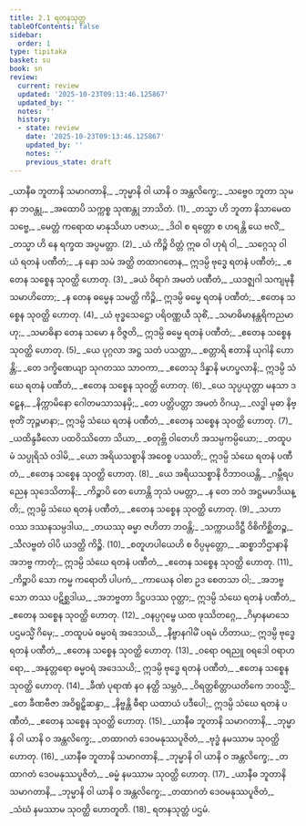 ```yaml
---
title: 2.1 ရတနသုတ္တ
tableOfContents: false
sidebar:
  order: 1
type: tipitaka
basket: su
book: sn
review:
  current: review
  updated: '2025-10-23T09:13:46.125867'
  updated_by: ''
  notes: ''
  history:
  - state: review
    date: '2025-10-23T09:13:46.125867'
    updated_by: ''
    notes: ''
    previous_state: draft
---
```



<ReviewStatus review={frontmatter.review} showDetails={true} />

<HypothesisAnnotation frontmatter={frontmatter} />

<DynamicBreadcrumb />

<Division number="224" book="sn" e="ch" v="18" p="312">

<Paragraph number="260" type="verses" book="sn">
_ယာနီဓ ဘူတာနိ သမာဂတာနိ,_  
_ဘုမ္မာနိ ဝါ ယာနိ ဝ အန္တလိက္ခေ;_  
_သဗ္ဗေဝ ဘူတာ သုမနာ ဘဝန္တု,_  
_အထောပိ သက္ကစ္စ သုဏန္တု ဘာသိတံ. (1)_  

</Paragraph>

</Division>
<Division number="225" book="sn" e="ch" v="18" p="312">

<Paragraph number="261" type="verses" book="sn">
_တသ္မာ ဟိ ဘူတာ နိသာမေထ သဗ္ဗေ,_  
_မေတ္တံ ကရောထ မာနုသိယာ ပဇာယ;_  
_ဒိဝါ စ ရတ္တော စ ဟရန္တိ ယေ ဗလိံ,_  
_တသ္မာ ဟိ နေ ရက္ခထ အပ္ပမတ္တာ. (2)_  

</Paragraph>

</Division>
<Division number="226" book="sn" e="ch" v="18" p="312">

<Paragraph number="262" type="verses" book="sn">
_ယံ ကိဉ္စိ ဝိတ္တံ ဣဓ ဝါ ဟုရံ ဝါ,_  
_သဂ္ဂေသု ဝါ ယံ ရတနံ ပဏီတံ;_  
_န နော သမံ အတ္ထိ တထာဂတေန,_  
ဣဒမ္ပိ ဗုဒ္ဓေ ရတနံ ပဏီတံ;_  
_ဧတေန သစ္စေန သုဝတ္ထိ ဟောတု. (3)_  

</Paragraph>

</Division>
<Division number="227" book="sn" e="ch" v="18" p="312">

<Paragraph number="263" type="verses" book="sn">
_ခယံ ဝိရာဂံ အမတံ ပဏီတံ,_  
_ယဒဇ္ဈဂါ သကျမုနီ သမာဟိတော;_  
_န တေန ဓမ္မေန သမတ္ထိ ကိဉ္စိ,_  
ဣဒမ္ပိ ဓမ္မေ ရတနံ ပဏီတံ;_  
_ဧတေန သစ္စေန သုဝတ္ထိ ဟောတု. (4)_  

</Paragraph>

</Division>
<Division number="228" book="sn" e="ch" v="18" p="312">

<Paragraph number="264" type="verses" book="sn">
_ယံ ဗုဒ္ဓသေဋ္ဌော ပရိဝဏ္ဏယီ သုစိံ,_  
_သမာဓိမာနန္တရိကညမာဟု;_  
_သမာဓိနာ တေန သမော န ဝိဇ္ဇတိ,_  
ဣဒမ္ပိ ဓမ္မေ ရတနံ ပဏီတံ;_  
_ဧတေန သစ္စေန သုဝတ္ထိ ဟောတု. (5)_  

</Paragraph>

</Division>
<Division number="229" book="sn" e="ch" v="18" p="313">

<Paragraph number="265" type="verses" book="sn">
_ယေ ပုဂ္ဂလာ အဋ္ဌ သတံ ပသတ္ထာ,_  
_စတ္တာရိ ဧတာနိ ယုဂါနိ ဟောန္တိ;_  
_တေ ဒက္ခိဏေယျာ သုဂတဿ သာဝကာ,_  
_ဧတေသု ဒိန္နာနိ မဟပ္ဖလာနိ;_  
ဣဒမ္ပိ သံဃေ ရတနံ ပဏီတံ,_  
_ဧတေန သစ္စေန သုဝတ္ထိ ဟောတု. (6)_  

</Paragraph>

</Division>
<Division number="230" book="sn" e="ch" v="18" p="313">

<Paragraph number="266" type="verses" book="sn">
_ယေ သုပ္ပယုတ္တာ မနသာ ဒဠှေန,_  
_နိက္ကာမိနော ဂေါတမသာသနမှိ;_  
_တေ ပတ္တိပတ္တာ အမတံ ဝိဂယှ,_  
_လဒ္ဓါ မုဓာ နိဗ္ဗုတိံ ဘုဉ္ဇမာနာ;_  
ဣဒမ္ပိ သံဃေ ရတနံ ပဏီတံ,_  
_ဧတေန သစ္စေန သုဝတ္ထိ ဟောတု. (7)_  

</Paragraph>

</Division>
<Division number="231" book="sn" e="ch" v="18" p="313">

<Paragraph number="267" type="verses" book="sn">
_ယထိန္ဒခီလော ပထဝိဿိတော သိယာ,_  
_စတုဗ္ဘိ ဝါတေဟိ အသမ္ပကမ္ပိယော;_  
_တထူပမံ သပ္ပုရိသံ ဝဒါမိ,_  
_ယော အရိယသစ္စာနိ အဝေစ္စ ပဿတိ;_  
ဣဒမ္ပိ သံဃေ ရတနံ ပဏီတံ,_  
_ဧတေန သစ္စေန သုဝတ္ထိ ဟောတု. (8)_  

</Paragraph>

</Division>
<Division number="232" book="sn" e="ch" v="18" p="313">

<Paragraph number="268" type="verses" book="sn">
_ယေ အရိယသစ္စာနိ ဝိဘာဝယန္တိ,_  
_ဂမ္ဘီရပညေန သုဒေသိတာနိ;_  
_ကိဉ္စာပိ တေ ဟောန္တိ ဘုသံ ပမတ္တာ,_  
_န တေ ဘဝံ အဋ္ဌမမာဒိယန္တိ;_  
ဣဒမ္ပိ သံဃေ ရတနံ ပဏီတံ,_  
_ဧတေန သစ္စေန သုဝတ္ထိ ဟောတု. (9)_  

</Paragraph>

</Division>
<Division number="233" book="sn" e="ch" v="18" p="313">

<Paragraph number="269" type="verses" book="sn">
_သဟာဝဿ ဒဿနသမ္ပဒါယ,_  
_တယဿု ဓမ္မာ ဇဟိတာ ဘဝန္တိ;_  
_သက္ကာယဒိဋ္ဌီ ဝိစိကိစ္ဆိတဉ္စ,_  
_သီလဗ္ဗတံ ဝါပိ ယဒတ္ထိ ကိဉ္စိ. (10)_  

</Paragraph>

</Division>
<Division number="234" book="sn" e="ch" v="18" p="314">

<Paragraph number="270" type="verses" book="sn">
_စတူဟပါယေဟိ စ ဝိပ္ပမုတ္တော,_  
_ဆစ္စာဘိဌာနာနိ အဘဗ္ဗ ကာတုံ;_  
ဣဒမ္ပိ သံဃေ ရတနံ ပဏီတံ,_  
_ဧတေန သစ္စေန သုဝတ္ထိ ဟောတု. (11)_  

</Paragraph>

</Division>
<Division number="235" book="sn" e="ch" v="18" p="314">

<Paragraph number="271" type="verses" book="sn">
_ကိဉ္စာပိ သော ကမ္မ ကရောတိ ပါပကံ,_  
_ကာယေန ဝါစာ ဥဒ စေတသာ ဝါ;_  
_အဘဗ္ဗ သော တဿ ပဋိစ္ဆဒါယ,_  
_အဘဗ္ဗတာ ဒိဋ္ဌပဒဿ ဝုတ္တာ;_  
ဣဒမ္ပိ သံဃေ ရတနံ ပဏီတံ,_  
_ဧတေန သစ္စေန သုဝတ္ထိ ဟောတု. (12)_  

</Paragraph>

</Division>
<Division number="236" book="sn" e="ch" v="18" p="314">

<Paragraph number="272" type="verses" book="sn">
_ဝနပ္ပဂုမ္ဗေ ယထ ဖုဿိတဂ္ဂေ,_  
_ဂိမှာနမာသေ ပဌမသ္မိံ ဂိမှေ;_  
_တထူပမံ ဓမ္မဝရံ အဒေသယိ,_  
_နိဗ္ဗာနဂါမိံ ပရမံ ဟိတာယ;_  
ဣဒမ္ပိ ဗုဒ္ဓေ ရတနံ ပဏီတံ,_  
_ဧတေန သစ္စေန သုဝတ္ထိ ဟောတု. (13)_  

</Paragraph>

</Division>
<Division number="237" book="sn" e="ch" v="18" p="314">

<Paragraph number="273" type="verses" book="sn">
_ဝရော ဝရညူ ဝရဒေါ ဝရာဟရော,_  
_အနုတ္တရော ဓမ္မဝရံ အဒေသယိ;_  
ဣဒမ္ပိ ဗုဒ္ဓေ ရတနံ ပဏီတံ,_  
_ဧတေန သစ္စေန သုဝတ္ထိ ဟောတု. (14)_  

</Paragraph>

</Division>
<Division number="238" book="sn" e="ch" v="18" p="314">

<Paragraph number="274" type="verses" book="sn">
_ခီဏံ ပုရာဏံ နဝ နတ္ထိ သမ္ဘဝံ,_  
_ဝိရတ္တစိတ္တာယတိကေ ဘဝသ္မိံ;_  
_တေ ခီဏဗီဇာ အဝိရူဠှိဆန္ဒာ,_  
_နိဗ္ဗန္တိ ဓီရာ ယထာယံ ပဒီပေါ;_  
ဣဒမ္ပိ သံဃေ ရတနံ ပဏီတံ,_  
_ဧတေန သစ္စေန သုဝတ္ထိ ဟောတု. (15)_  

</Paragraph>

</Division>
<Division number="239" book="sn" e="ch" v="18" p="315">

<Paragraph number="275" type="verses" book="sn">
_ယာနီဓ ဘူတာနိ သမာဂတာနိ,_  
_ဘုမ္မာနိ ဝါ ယာနိ ဝ အန္တလိက္ခေ;_  
_တထာဂတံ ဒေဝမနုဿပူဇိတံ,_  
_ဗုဒ္ဓံ နမဿာမ သုဝတ္ထိ ဟောတု. (16)_  

</Paragraph>

</Division>
<Division number="240" book="sn" e="ch" v="18" p="315">

<Paragraph number="276" type="verses" book="sn">
_ယာနီဓ ဘူတာနိ သမာဂတာနိ,_  
_ဘုမ္မာနိ ဝါ ယာနိ ဝ အန္တလိက္ခေ;_  
_တထာဂတံ ဒေဝမနုဿပူဇိတံ,_  
_ဓမ္မံ နမဿာမ သုဝတ္ထိ ဟောတု. (17)_  

</Paragraph>

</Division>
<Division number="241" book="sn" e="ch" v="18" p="315">

<Paragraph number="277" type="verses" book="sn">
_ယာနီဓ ဘူတာနိ သမာဂတာနိ,_  
_ဘုမ္မာနိ ဝါ ယာနိ ဝ အန္တလိက္ခေ;_  
_တထာဂတံ ဒေဝမနုဿပူဇိတံ,_  
_သံဃံ နမဿာမ သုဝတ္ထိ ဟောတူတိ. (18)_  


</Paragraph>
</Division>

<Paragraph number="278" type="center" book="sn">
ရတနသုတ္တံ ပဌမံ.
</Paragraph>